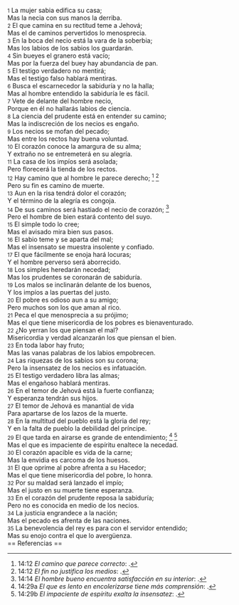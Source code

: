 {{anchor|1}} <small>1</small> La mujer sabia edifica su casa;<br>
Mas la necia con sus manos la derriba.<br>
{{anchor|2}} <small>2</small> El que camina en su rectitud teme a Jehová;<br>
Mas el de caminos pervertidos lo menosprecia.<br>
{{anchor|3}} <small>3</small> En la boca del necio está la vara de la soberbia;<br>
Mas los labios de los sabios los guardarán.<br>
{{anchor|4}} <small>4</small> Sin bueyes el granero está vacío;<br>
Mas por la fuerza del buey hay abundancia de pan.<br>
{{anchor|5}} <small>5</small> El testigo verdadero no mentirá;<br>
Mas el testigo falso hablará mentiras.<br>
{{anchor|6}} <small>6</small> Busca el escarnecedor la sabiduría y no la halla;<br>
Mas al hombre entendido la sabiduría le es fácil.<br>
{{anchor|7}} <small>7</small> Vete de delante del hombre necio,<br>
Porque en él no hallarás labios de ciencia.<br>
{{anchor|8}} <small>8</small> La ciencia del prudente está en entender su camino;<br>
Mas la indiscreción de los necios es engaño.<br>
{{anchor|9}} <small>9</small> Los necios se mofan del pecado;<br>
Mas entre los rectos hay buena voluntad.<br>
{{anchor|10}} <small>10</small> El corazón conoce la amargura de su alma;<br>
Y extraño no se entremeterá en su alegría.<br>
{{anchor|11}} <small>11</small> La casa de los impíos será asolada;<br>
Pero florecerá la tienda de los rectos.<br>
{{anchor|12}} <small>12</small> Hay camino que al hombre le parece derecho; <ref>14:12 ''El camino que parece correcto'': {{lib|LU|139|12|5}}.</ref> <ref>14:12 ''El fin no justifica los medios'': {{lib|LU|75|4|6}}.</ref><br>
Pero su fin es camino de muerte.<br>
{{anchor|13}} <small>13</small> Aun en la risa tendrá dolor el corazón;<br>
Y el término de la alegría es congoja.<br>
{{anchor|14}} <small>14</small> De sus caminos será hastiado el necio de corazón; <ref>14:14 ''El hombre bueno encuentra satisfacción en su interior'': {{lib|LU|149|5|2}}.</ref><br>
Pero el hombre de bien estará contento del suyo.<br>
{{anchor|15}} <small>15</small> El simple todo lo cree;<br>
Mas el avisado mira bien sus pasos.<br>
{{anchor|16}} <small>16</small> El sabio teme y se aparta del mal;<br>
Mas el insensato se muestra insolente y confiado.<br>
{{anchor|17}} <small>17</small> El que fácilmente se enoja hará locuras;<br>
Y el hombre perverso será aborrecido.<br>
{{anchor|18}} <small>18</small> Los simples heredarán necedad;<br>
Mas los prudentes se coronarán de sabiduría.<br>
{{anchor|19}} <small>19</small> Los malos se inclinarán delante de los buenos,<br>
Y los impíos a las puertas del justo.<br>
{{anchor|20}} <small>20</small> El pobre es odioso aun a su amigo;<br>
Pero muchos son los que aman al rico.<br>
{{anchor|21}} <small>21</small> Peca el que menosprecia a su prójimo;<br>
Mas el que tiene misericordia de los pobres es bienaventurado.<br>
{{anchor|22}} <small>22</small> ¿No yerran los que piensan el mal?<br>
Misericordia y verdad alcanzarán los que piensan el bien.<br>
{{anchor|23}} <small>23</small> En toda labor hay fruto;<br>
Mas las vanas palabras de los labios empobrecen.<br>
{{anchor|24}} <small>24</small> Las riquezas de los sabios son su corona;<br>
Pero la insensatez de los necios es infatuación.<br>
{{anchor|25}} <small>25</small> El testigo verdadero libra las almas;<br>
Mas el engañoso hablará mentiras.<br>
{{anchor|26}} <small>26</small> En el temor de Jehová está la fuerte confianza;<br>
Y esperanza tendrán sus hijos.<br>
{{anchor|27}} <small>27</small> El temor de Jehová es manantial de vida<br>
Para apartarse de los lazos de la muerte.<br>
{{anchor|28}} <small>28</small> En la multitud del pueblo está la gloria del rey;<br>
Y en la falta de pueblo la debilidad del príncipe.<br>
{{anchor|29}} <small>29</small> El que tarda en airarse es grande de entendimiento; <ref>14:29a ''El que es lento en encolerizarse tiene más comprensión'': {{lib|LU|149|4|2}}.</ref> <ref>14:29b ''El impaciente de espíritu exalta la insensatez'': {{lib|LU|149|4|2}}.</ref><br>
Mas el que es impaciente de espíritu enaltece la necedad.<br>
{{anchor|30}} <small>30</small> El corazón apacible es vida de la carne;<br>
Mas la envidia es carcoma de los huesos.<br>
{{anchor|31}} <small>31</small> El que oprime al pobre afrenta a su Hacedor;<br>
Mas el que tiene misericordia del pobre, lo honra.<br>
{{anchor|32}} <small>32</small> Por su maldad será lanzado el impío;<br>
Mas el justo en su muerte tiene esperanza.<br>
{{anchor|33}} <small>33</small> En el corazón del prudente reposa la sabiduría;<br>
Pero no es conocida en medio de los necios.<br>
{{anchor|34}} <small>34</small> La justicia engrandece a la nación;<br>
Mas el pecado es afrenta de las naciones.<br>
{{anchor|35}} <small>35</small> La benevolencia del rey es para con el servidor entendido;<br>
Mas su enojo contra el que lo avergüenza.<br>
== Referencias ==

<references />
